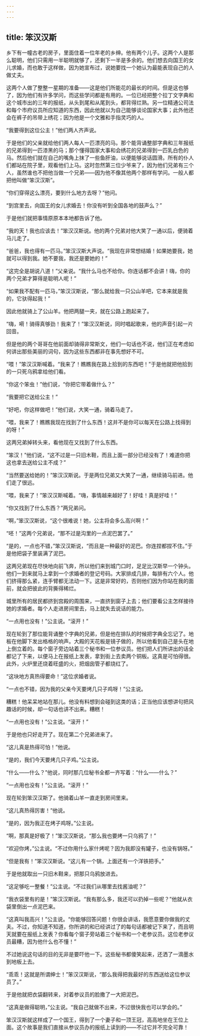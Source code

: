 ```yaml
---
---
---
```

title: 笨汉汉斯
---




乡下有一幢古老的房子，里面住着一位年老的乡绅。他有两个儿子。这两个人是那么聪明，他们只需用一半聪明就够了，还剩下一半是多余的。他们想去向国王的女儿求婚，而也敢于这样做，因为她宣布过，说她要找一个她认为最能表现自己的人做丈夫。

这两个人做了整整一星期的准备——这是他们所能花的最长的时间。但是这也够了，因为他们有许多学问，而这些学问都是有用的。一位已经把整个拉丁文字典和这个城市出的三年的报纸，从头到尾和从尾到头，都背得烂熟。另一位精通公司法和每个市府议员所应知道的东西，因此他就以为自己能够谈论国家大事；此外他还会在裤子的吊带上绣花；因为他是一个文雅和手指灵巧的人。

“我要得到这位公主！”他们两人齐声说。

于是他们的父亲就给他们两人每人一匹漂亮的马。那个能背诵整部字典和三年报纸的兄弟得到一匹漆黑的马；那个懂得国家大事和会绣花的兄弟得到一匹乳白色的马。然后他们就在自己的嘴角上抹了一些鱼肝油，以便能够说话圆滑。所有的仆人们都站在院子里，观看他们上马。这时忽然第三位少爷来了，因为他们兄弟有三个人，虽然谁也不把他当做一个兄弟——因为他不像其他两个那样有学问。一般人都把他叫做“笨汉汉斯”。

“你们穿得这么漂亮，要到什么地方去呀？”他问。

“到宫里去，向国王的女儿求婚去！你没有听到全国各地的鼓声么？”

于是他们就把事情原原本本地都告诉了他。

“我的天！我也应该去！”笨汉汉斯说。他的两个兄弟对他大笑了一通以后，便骑着马儿走了。

“爸爸，我也得有一匹马。”笨汉汉斯大声说。“我现在非常想结婚！如果她要我，她就可以得到我。她不要我，我还是要她的！”

“这完全是胡说八道！”父亲说。“我什么马也不给你。你连话都不会讲！嗨，你的两个兄弟才算得是聪明人呢！”

“如果我不配有一匹马，”笨汉汉斯说，“那么就给我一只公山羊吧，它本来就是我的，它驮得起我！”

因此他就骑上了公山羊。他把两腿一夹，就在公路上跑起来了。

“嗨，嗬！骑得真够劲！我来了！”笨汉汉斯说，同时唱起歌来，他的声音引起一片回音。

但是他的两个哥哥在他前面却骑得非常斯文，他们一句话也不说，他们正在考虑如何讲出那些美丽的词句，因为这些东西都非在事先想好不可。

“喂！”笨汉汉斯喊着。“我来了！瞧瞧我在路上拾到的东西吧！”于是他就把他拾到的一只死乌鸦拿给他们看。

“你这个笨虫！”他们说，“你把它带着做什么？”

“我要把它送给公主！”

“好吧，你这样做吧！”他们说，大笑一通，骑着马走了。

“喂，我来了！瞧瞧我现在找到了什么东西！这并不是你可以每天在公路上找得到的呀！”

这两兄弟掉转头来，看他现在又找到了什么东西。

“笨汉！”他们说，“这不过是一只旧木鞋，而且上面一部分已经没有了！难道你把这也拿去送给公主不成？”

“当然要送给她的！”笨汉汉斯说。于是两位兄弟又大笑了一通，继续骑马前进。他们走了很远。

“喂，我来了！”笨汉汉斯喊着。“嗨，事情越来越好了！好哇！真是好哇！”

“你又找到了什么东西？”两兄弟问。

“啊，”笨汉汉斯说，“这个很难说！她，公主将会多么高兴啊！”

“呸！”这两个兄弟说，“那不过是沟里的一点泥巴罢了。”

“是的，一点也不错，”笨汉汉斯说，“而且是一种最好的泥巴。你连捏都捏不住。”于是他把袋子里装满了泥巴。

这两兄弟现在尽快地向前飞奔，所以他们来到城门口时，足足比汉斯早一个钟头。他们一到来就马上拿到一个求婚者的登记号码。大家排成几排，每排有六个人。他们挤得那么紧，连手臂都无法动一下。这是非常好的，否则他们因为你站在我的面前，就会把彼此的背撕得稀烂。

城里所有的居民都挤到宫殿的周围来，一直挤到窗子上去；他们要看公主怎样接待她的求婚者。每个人走进房间里去，马上就失去说话的能力。

“一点用也没有！”公主说。“滚开！”

现在轮到了那位能背诵整个字典的兄弟，但是他在排队的时候把字典全忘记了。地板在他脚下发出格格的响声。大殿的天花板是镜子做的，所以他看到自己是头在地上倒立着的。每个窗子旁边站着三个秘书和一位参议员。他们把人们所讲出的话全都记了下来，以便马上在报纸上发表，拿到街上去卖两个铜板。这真是可怕得很。此外，火炉里还烧着旺盛的火，把烟囱管子都烧红了。

“这块地方真热得要命！”这位求婚者说。

“一点也不错，因为我的父亲今天要烤几只子鸡呀！”公主说。

糟糕！他呆呆地站在那儿。他没有料想到会碰到这类的话；正当他应该想讲句把风趣话的时候，却一句话也讲不出来。糟糕！

“一点用也没有！”公主说。“滚开！”

于是他也只好走开了。现在第二个兄弟进来了。

“这儿真是热得可怕！”他说。

“是的，我们今天要烤几只子鸡。”公主说。

“什么——什么？”他说，同时那几位秘书全都一齐写着：“什么——什么？”

“一点用也没有！”公主说。“滚开！”

现在轮到笨汉汉斯了。他骑着山羊一直走到房间里来。

“这儿真热得厉害！”他说。

“是的，因为我正在烤子鸡呀。”公主说。

“啊，那真是好极了！”笨汉汉斯说，“那么我也要烤一只乌鸦了！”

“欢迎你烤，”公主说。“不过你用什么家什烤呢？因为我即没有罐子，也没有锅呀。”

“但是我有！”笨汉汉斯说。“这儿有一个锅，上面还有一个洋铁把手。”

于是他就取出一只旧木鞋来，把那只乌鸦放进去。

“这足够吃一整餐！”公主说。“不过我们从哪里去找酱油呢？”

“我衣袋里有的是！”笨汉汉斯说。“我有那么多，我还可以扔掉一些呢？”他就从衣袋里倒出一点泥巴来。

“这真叫我高兴！”公主说。“你能够回答问题！你很会讲话，我愿意要你做我的丈夫。不过，你知道不知道，你所讲的和已经讲过了的每句话都被记下来了，而且明天就要在报纸上发表？你看每个窗子旁站着三个秘书和一个老参议员。这位老参议员最糟，因为他什么也不懂！”

不过她说这句话的目的无非是要吓他一下。这些秘书都傻笑起来，还洒了一滴墨水到地板上去。

“乖乖！这就是所谓绅士！”笨汉汉斯说，“那么我得把我最好的东西送给这位参议员了。”

于是他就把衣袋翻转来，对着参议员的脸撒了一大把泥巴。

“这真是做得聪明，”公主说。“我自己就做不出来，不过很快我也可以学会的。”

笨汉汉斯就这样成了一个国王，得到了一个妻子和一顶王冠，高高地坐在王位上面。这个故事是我们直接从参议员办的报纸上读到的——不过它并不完全可靠！